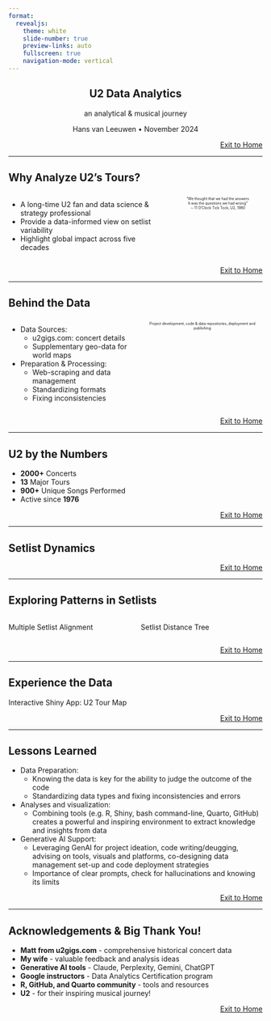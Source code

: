```yaml
---
format:
  revealjs:
    theme: white
    slide-number: true
    preview-links: auto
    fullscreen: true
    navigation-mode: vertical
---
```


## U2 Data Analytics {style="text-align: center;"}

::: {style="text-align: center;"}
an analytical & musical journey
:::

[ ](u2hvl/DSCN1518.JPG)

::: {style="text-align: center;"}
Hans van Leeuwen • November 2024
:::

::: {style="text-align: right;"}
::: {style="font-size: 14px;"}
[Exit to Home](index.html)
:::
:::

------------------------------------------------------------------------

## Why Analyze U2's Tours?

:::: {.columns}
::: {.column width="50%"}
-   A long-time U2 fan and data science & strategy professional
-   Provide a data-informed view on setlist variability
-   Highlight global impact across five decades
:::

::: {.column width="50%" style="font-size: 0.5em;"}
::: {style="text-align: center;"}
"We thought that we had the answers\
It was the questions we had wrong"\
∼ 11 O'Clock Tick Tock, U2, 1980

[ ](u2hvl/EverythingYouKnowIsWrong.JPG)
:::
:::
::::

::: {style="text-align: right;"}
::: {style="font-size: 14px;"}
[Exit to Home](index.html)
:::
:::

------------------------------------------------------------------------

## Behind the Data {.smaller}

:::: {.columns}
::: {.column width="50%"}
-   Data Sources:
    -   u2gigs.com: concert details
    -   Supplementary geo-data for world maps
-   Preparation & Processing:
    -   Web-scraping and data management
    -   Standardizing formats
    -   Fixing inconsistencies
:::

::: {.column width="50%" style="font-size: 0.5em;"}
::: {style="text-align: center;"}
Project development, code & data repositories, deployment and publishing

[ ](u2hvl/u2_data_analytics_project_setup.jpg)
:::
:::
::::

::: {style="text-align: right;"}
::: {style="font-size: 14px;"}
[Exit to Home](index.html)
:::
:::

------------------------------------------------------------------------

## U2 by the Numbers

-   **2000+** Concerts
-   **13** Major Tours
-   **900+** Unique Songs Performed
-   Active since **1976**

::: {style="text-align: right;"}
::: {style="font-size: 14px;"}
[Exit to Home](index.html)
:::
:::

------------------------------------------------------------------------

## Setlist Dynamics

[ ](u2hvl/setlist_variability_by_tour.png)

::: {style="text-align: right;"}
::: {style="font-size: 14px;"}
[Exit to Home](index.html)
:::
:::

------------------------------------------------------------------------

## Exploring Patterns in Setlists

:::: {.columns}
::: {.column width="50%"}
Multiple Setlist Alignment

[ ](u2hvl/setlist_alignment_mafft.png)
:::

::: {.column width="50%"}
Setlist Distance Tree

[ ](u2hvl/distance_tree_legs_colored.png)
:::
::::

::: {style="text-align: right;"}
::: {style="font-size: 14px;"}
[Exit to Home](index.html)
:::
:::

------------------------------------------------------------------------

## Experience the Data

Interactive Shiny App: U2 Tour Map

[ ](u2hvl/u2_tour_map_shiny_app.png)

::: {style="text-align: right;"}
::: {style="font-size: 14px;"}
[Exit to Home](index.html)
:::
:::

------------------------------------------------------------------------

## Lessons Learned {.smaller}

-   Data Preparation:
    -   Knowing the data is key for the ability to judge the outcome of the code
    -   Standardizing data types and fixing inconsistencies and errors
-   Analyses and visualization:
    -   Combining tools (e.g. R, Shiny, bash command-line, Quarto, GitHub) creates a powerful and inspiring environment to extract knowledge and insights from data
-   Generative AI Support:
    -   Leveraging GenAI for project ideation, code writing/deugging, advising on tools, visuals and platforms, co-designing data management set-up and code deployment strategies
    -   Importance of clear prompts, check for hallucinations and knowing its limits

::: {style="text-align: right;"}
::: {style="font-size: 14px;"}
[Exit to Home](index.html)
:::
:::

------------------------------------------------------------------------

## Acknowledgements & Big Thank You!

-   **Matt from u2gigs.com** - comprehensive historical concert data
-   **My wife** - valuable feedback and analysis ideas
-   **Generative AI tools** - Claude, Perplexity, Gemini, ChatGPT
-   **Google instructors** - Data Analytics Certification program
-   **R, GitHub, and Quarto community** - tools and resources
-   **U2** - for their inspiring musical journey!

::: {style="text-align: right;"}
::: {style="font-size: 14px;"}
[Exit to Home](index.html)
:::
:::
